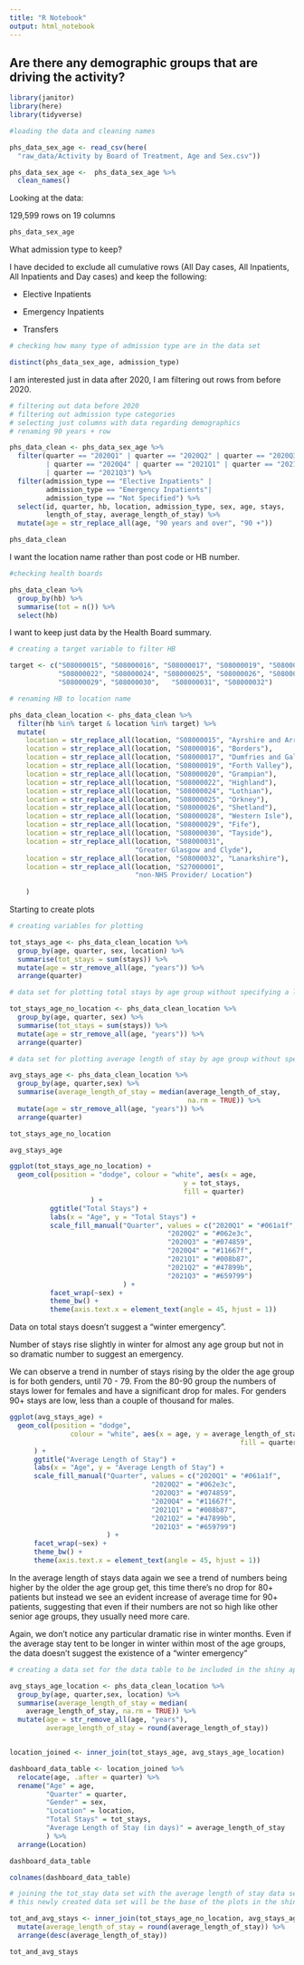 ```yaml
---
title: "R Notebook"
output: html_notebook
---
```

## Are there any demographic groups that are driving the activity?

```r
library(janitor)
library(here)
library(tidyverse)
```

```r
#loading the data and cleaning names

phs_data_sex_age <- read_csv(here(
  "raw_data/Activity by Board of Treatment, Age and Sex.csv"))

phs_data_sex_age <-  phs_data_sex_age %>% 
  clean_names()

```
Looking at the data:

129,599 rows on 19 columns

```r
phs_data_sex_age
```

What admission type to keep?

I have decided to exclude all cumulative rows (All Day cases, All Inpatients, All Inpatients and Day cases) and keep the following:

- Elective Inpatients				

- Emergency Inpatients				

- Transfers

```r
# checking how many type of admission type are in the data set

distinct(phs_data_sex_age, admission_type)
```
I am interested just in data after 2020, I am filtering out rows from before 2020.

```r
# filtering out data before 2020
# filtering out admission type categories 
# selecting just columns with data regarding demographics
# renaming 90 years + row

phs_data_clean <- phs_data_sex_age %>% 
  filter(quarter == "2020Q1" | quarter == "2020Q2" | quarter == "2020Q3" 
         | quarter == "2020Q4" | quarter == "2021Q1" | quarter == "2021Q2"
         | quarter == "2021Q3") %>% 
  filter(admission_type == "Elective Inpatients" |
         admission_type == "Emergency Inpatients"|
         admission_type == "Not Specified") %>% 
  select(id, quarter, hb, location, admission_type, sex, age, stays, 
         length_of_stay, average_length_of_stay) %>% 
  mutate(age = str_replace_all(age, "90 years and over", "90 +")) 

phs_data_clean

```
I want the location name rather than post code or HB number.

```r
#checking health boards

phs_data_clean %>% 
  group_by(hb) %>% 
  summarise(tot = n()) %>% 
  select(hb)
```
I want to keep just data by the Health Board summary.

```r
# creating a target variable to filter HB

target <- c("S08000015", "S08000016", "S08000017", "S08000019", "S08000020",
            "S08000022", "S08000024", "S08000025", "S08000026", "S08000028",
            "S08000029", "S08000030",	"S08000031", "S08000032")
```


```r
# renaming HB to location name

phs_data_clean_location <- phs_data_clean %>% 
  filter(hb %in% target & location %in% target) %>% 
  mutate(
    location = str_replace_all(location, "S08000015", "Ayrshire and Arran"),
    location = str_replace_all(location, "S08000016", "Borders"),
    location = str_replace_all(location, "S08000017", "Dumfries and Galloway"),
    location = str_replace_all(location, "S08000019", "Forth Valley"),
    location = str_replace_all(location, "S08000020", "Grampian"),
    location = str_replace_all(location, "S08000022", "Highland"),
    location = str_replace_all(location, "S08000024", "Lothian"),
    location = str_replace_all(location, "S08000025", "Orkney"),
    location = str_replace_all(location, "S08000026", "Shetland"),
    location = str_replace_all(location, "S08000028", "Western Isle"),
    location = str_replace_all(location, "S08000029", "Fife"),
    location = str_replace_all(location, "S08000030", "Tayside"),
    location = str_replace_all(location, "S08000031", 
                               "Greater Glasgow and Clyde"),
    location = str_replace_all(location, "S08000032", "Lanarkshire"),
    location = str_replace_all(location, "S27000001", 
                               "non-NHS Provider/ Location")
      
    )
```

Starting to create plots

```r
# creating variables for plotting

tot_stays_age <- phs_data_clean_location %>%
  group_by(age, quarter, sex, location) %>% 
  summarise(tot_stays = sum(stays)) %>% 
  mutate(age = str_remove_all(age, "years")) %>% 
  arrange(quarter)

# data set for plotting total stays by age group without specifying a location

tot_stays_age_no_location <- phs_data_clean_location %>%
  group_by(age, quarter, sex) %>% 
  summarise(tot_stays = sum(stays)) %>% 
  mutate(age = str_remove_all(age, "years")) %>% 
  arrange(quarter)

# data set for plotting average length of stay by age group without specifying a location

avg_stays_age <- phs_data_clean_location %>% 
  group_by(age, quarter,sex) %>% 
  summarise(average_length_of_stay = median(average_length_of_stay, 
                                            na.rm = TRUE)) %>% 
  mutate(age = str_remove_all(age, "years")) %>% 
  arrange(quarter)

tot_stays_age_no_location

avg_stays_age

```

```r

ggplot(tot_stays_age_no_location) +
  geom_col(position = "dodge", colour = "white", aes(x = age, 
                                           y = tot_stays, 
                                           fill = quarter)
                    ) +
          ggtitle("Total Stays") +
          labs(x = "Age", y = "Total Stays") +
          scale_fill_manual("Quarter", values = c("2020Q1" = "#061a1f",
                                       "2020Q2" = "#062e3c",
                                       "2020Q3" = "#074859",
                                       "2020Q4" = "#11667f",
                                       "2021Q1" = "#008b87",
                                       "2021Q2" = "#47899b",
                                       "2021Q3" = "#659799")
                            ) +
          facet_wrap(~sex) +
          theme_bw() +
          theme(axis.text.x = element_text(angle = 45, hjust = 1))

```
Data on total stays doesn't suggest a "winter emergency".

Number of stays rise slightly in winter for almost any age group but not in so dramatic number to suggest an emergency. 

We can observe a trend in number of stays rising by the older the age group is for both genders, until 70 - 79. From the 80-90 group the numbers of stays lower for females and have a significant drop for males. For genders 90+ stays are low, less than a couple of thousand for males.

```r
ggplot(avg_stays_age) +
  geom_col(position = "dodge",  
               colour = "white", aes(x = age, y = average_length_of_stay, 
                                                         fill = quarter)
      ) +
      ggtitle("Average Length of Stay") +
      labs(x = "Age", y = "Average Length of Stay") +
      scale_fill_manual("Quarter", values = c("2020Q1" = "#061a1f",
                                   "2020Q2" = "#062e3c",
                                   "2020Q3" = "#074859",
                                   "2020Q4" = "#11667f",
                                   "2021Q1" = "#008b87",
                                   "2021Q2" = "#47899b",
                                   "2021Q3" = "#659799")
                        ) +
      facet_wrap(~sex) +
      theme_bw() +
      theme(axis.text.x = element_text(angle = 45, hjust = 1))

```
In the average length of stays data again we see a trend of numbers being higher by the older the age group get, this time there's no drop for 80+ patients but instead we see an evident increase of average time for 90+ patients, suggesting that even if their numbers are not so high like other senior age groups, they usually need more care.

Again, we don't notice any particular dramatic rise in winter months. Even if the average stay tent to be longer in winter within most of the age groups, the data doesn't suggest the existence of a "winter emergency" 



```r
# creating a data set for the data table to be included in the shiny app

avg_stays_age_location <- phs_data_clean_location %>% 
  group_by(age, quarter,sex, location) %>% 
  summarise(average_length_of_stay = median(
    average_length_of_stay, na.rm = TRUE)) %>% 
  mutate(age = str_remove_all(age, "years"),
         average_length_of_stay = round(average_length_of_stay)) 


location_joined <- inner_join(tot_stays_age, avg_stays_age_location)

dashboard_data_table <- location_joined %>%
  relocate(age, .after = quarter) %>% 
  rename("Age" = age,
         "Quarter" = quarter,
         "Gender" = sex,
         "Location" = location,
         "Total Stays" = tot_stays,
         "Average Length of Stay (in days)" = average_length_of_stay
         ) %>% 
  arrange(Location)

dashboard_data_table

colnames(dashboard_data_table)

```



```r

# joining the tot_stay data set with the average length of stay data set
# this newly created data set will be the base of the plots in the shiny app

tot_and_avg_stays <- inner_join(tot_stays_age_no_location, avg_stays_age) %>% 
  mutate(average_length_of_stay = round(average_length_of_stay)) %>% 
  arrange(desc(average_length_of_stay))

tot_and_avg_stays
```




